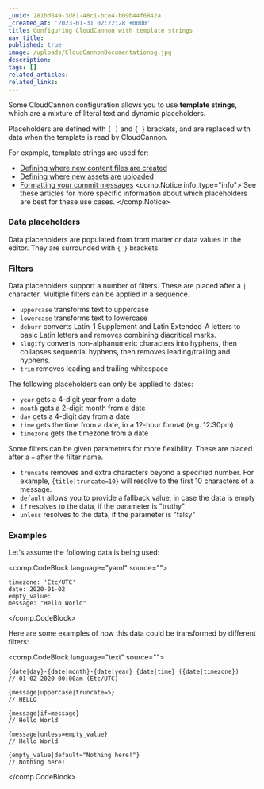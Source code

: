 ```yaml
---
_uuid: 281bd649-3d81-48c1-bce4-b09b44f6842a
_created_at: '2023-01-31 02:22:28 +0000'
title: Configuring CloudCannon with template strings
nav_title:
published: true
image: /uploads/CloudCannonDocumentationog.jpg
description:
tags: []
related_articles:
related_links:
---
```

Some CloudCannon configuration allows you to use **template strings**, which are a mixture of literal text and dynamic placeholders.

Placeholders are defined with `[ ]` and `{ }` brackets, and are replaced with data when the template is read by CloudCannon.

For example, template strings are used for:

* [Defining where new content files are created](/documentation/articles/choosing-where-to-create-new-files)
* [Defining where new assets are uploaded](/documentation/articles/adjusting-the-uploads-path)
* [Formatting your commit messages](/documentation/articles/formatting-your-commit-messages)
<comp.Notice info_type="info">
  See these articles for more specific information about which placeholders are best for these use cases.
</comp.Notice>

### Data placeholders

Data placeholders are populated from front matter or data values in the editor. They are surrounded with `{ }` brackets.

### Filters

Data placeholders support a number of filters. These are placed after a `|` character. Multiple filters can be applied in a sequence.

* `uppercase` transforms text to uppercase
* `lowercase` transforms text to lowercase
* `deburr` converts Latin-1 Supplement and Latin Extended-A letters to basic Latin letters and removes combining diacritical marks.
* `slugify` converts non-alphanumeric characters into hyphens, then collapses sequential hyphens, then removes leading/trailing and hyphens.
* `trim` removes leading and trailing whitespace

The following placeholders can only be applied to dates:

* `year` gets a 4-digit year from a date
* `month` gets a 2-digit month from a date
* `day` gets a 4-digit day from a date
* `time` gets the time from a date, in a 12-hour format (e.g. 12:30pm)
* `timezone` gets the timezone from a date

Some filters can be given parameters for more flexibility. These are placed after a `=` after the filter name.

* `truncate` removes and extra characters beyond a specified number. For example, `{title|truncate=10}` will resolve to the first 10 characters of a message.
* `default` allows you to provide a fallback value, in case the data is empty
* `if` resolves to the data, if the parameter is "truthy"
* `unless` resolves to the data, if the parameter is "falsy"

### Examples

Let's assume the following data is being used:

<comp.CodeBlock language="yaml" source="">
```
timezone: 'Etc/UTC'
date: 2020-01-02
empty_value:
message: "Hello World"
```
</comp.CodeBlock>

Here are some examples of how this data could be transformed by different filters:

<comp.CodeBlock language="text" source="">
```
{date|day}-{date|month}-{date|year} {date|time} ({date|timezone})
// 01-02-2020 00:00am (Etc/UTC)

{message|uppercase|truncate=5}
// HELLO

{message|if=message}
// Hello World

{message|unless=empty_value}
// Hello World

{empty_value|default="Nothing here!"}
// Nothing here!
```
</comp.CodeBlock>